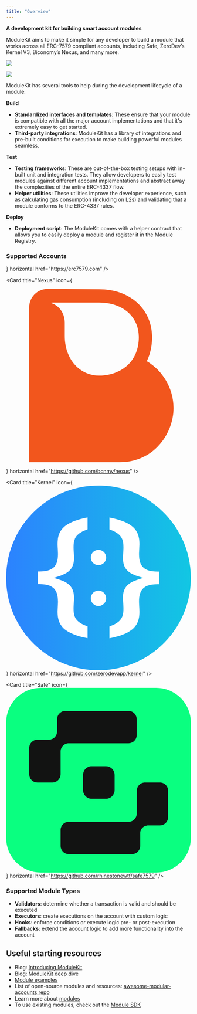 ```yaml
---
title: "Overview"
---
```


**A development kit for building smart account modules**

ModuleKit aims to make it simple for any developer to build a module that works across all ERC-7579 compliant accounts, including Safe, ZeroDev’s Kernel V3, Biconomy’s Nexus, and many more.

<img
  className="block dark:hidden rounded-2xl"
  src="/images/modulekit_banner_light.png"
/>

<img
  className="hidden dark:block rounded-2xl"
  src="/images/modulekit_banner_dark.png"
/>

ModuleKit has several tools to help during the development lifecycle of a module:

**Build**

- **Standardized interfaces and templates**: These ensure that your module is compatible with all the major account implementations and that it's extremely easy to get started.
- **Third-party integrations**: ModuleKit has a library of integrations and pre-built conditions for execution to make building powerful modules seamless.

**Test**

- **Testing frameworks**: These are out-of-the-box testing setups with in-built unit and integration tests. They allow developers to easily test modules against different account implementations and abstract away the complexities of the entire ERC-4337 flow.
- **Helper utilities**: These utilities improve the developer experience, such as calculating gas consumption (including on L2s) and validating that a module conforms to the ERC-4337 rules.

**Deploy**

- **Deployment script**: The ModuleKit comes with a helper contract that allows you to easily deploy a module and register it in the Module Registry.

### Supported Accounts

<div className='grid grid-cols-2 gap-x-2'>
<Card title="ERC-7579" icon={<svg viewBox="0 0 33 33" fill="none" xmlns="http://www.w3.org/2000/svg">
<path d="M8.82393 0.725171C9.05662 0.725477 9.2893 0.725005 9.52199 0.724641C9.97603 0.724053 10.4301 0.724175 10.8841 0.724563C11.2536 0.724865 11.6231 0.724904 11.9925 0.724759C12.0454 0.724739 12.0983 0.724719 12.1528 0.724698C12.2602 0.724655 12.3677 0.724612 12.4751 0.724568C13.4794 0.72419 14.4837 0.724623 15.488 0.72534C16.347 0.725935 17.206 0.725832 18.0651 0.725218C19.0661 0.724503 20.0672 0.724226 21.0682 0.724634C21.1752 0.724676 21.2823 0.724718 21.3893 0.724759C21.4419 0.72478 21.4946 0.7248 21.5488 0.724822C21.9172 0.724936 22.2857 0.724744 22.6541 0.724429C23.1039 0.724053 23.5538 0.724162 24.0037 0.724866C24.2326 0.725213 24.4615 0.725359 24.6903 0.724913C27.1071 0.721342 29.134 0.908006 30.9579 2.62791C32.6314 4.37506 32.7277 6.54094 32.7233 8.82394C32.723 9.05662 32.7234 9.2893 32.7238 9.52199C32.7244 9.97603 32.7243 10.4301 32.7239 10.8841C32.7236 11.2536 32.7235 11.6231 32.7237 11.9925C32.7237 12.0454 32.7237 12.0983 32.7237 12.1528C32.7238 12.2602 32.7238 12.3677 32.7239 12.4752C32.7242 13.4794 32.7238 14.4837 32.7231 15.488C32.7225 16.347 32.7226 17.2061 32.7232 18.0651C32.7239 19.0661 32.7242 20.0672 32.7238 21.0682C32.7238 21.1752 32.7237 21.2823 32.7237 21.3893C32.7236 21.4419 32.7236 21.4946 32.7236 21.5488C32.7235 21.9172 32.7237 22.2857 32.724 22.6541C32.7244 23.1039 32.7243 23.5538 32.7236 24.0037C32.7232 24.2326 32.7231 24.4615 32.7235 24.6903C32.7271 27.1071 32.5404 29.134 30.8205 30.9579C29.0734 32.6314 26.9075 32.7277 24.6245 32.7233C24.3918 32.723 24.1591 32.7234 23.9264 32.7238C23.4724 32.7244 23.0184 32.7243 22.5643 32.7239C22.1948 32.7236 21.8254 32.7235 21.4559 32.7237C21.403 32.7237 21.3501 32.7237 21.2957 32.7237C21.1882 32.7238 21.0807 32.7238 20.9733 32.7239C19.969 32.7242 18.9647 32.7238 17.9604 32.7231C17.1014 32.7225 16.2424 32.7226 15.3833 32.7232C14.3823 32.7239 13.3813 32.7242 12.3802 32.7238C12.2732 32.7238 12.1662 32.7237 12.0591 32.7237C12.0065 32.7237 11.9539 32.7236 11.8996 32.7236C11.5312 32.7235 11.1628 32.7237 10.7943 32.724C10.3445 32.7244 9.89462 32.7243 9.44476 32.7236C9.21586 32.7232 8.98697 32.7231 8.75808 32.7235C6.34135 32.7271 4.31443 32.5404 2.49057 30.8205C0.816991 29.0734 0.720716 26.9075 0.725167 24.6245C0.725473 24.3918 0.725001 24.1591 0.724637 23.9264C0.724049 23.4724 0.724171 23.0184 0.724559 22.5643C0.724861 22.1948 0.7249 21.8254 0.724756 21.4559C0.724735 21.403 0.724715 21.3501 0.724694 21.2957C0.724651 21.1882 0.724608 21.0807 0.724564 20.9733C0.724186 19.969 0.724619 18.9647 0.725337 17.9605C0.725932 17.1014 0.725828 16.2424 0.725214 15.3833C0.724499 14.3823 0.724222 13.3813 0.72463 12.3802C0.724672 12.2732 0.724714 12.1662 0.724756 12.0591C0.724776 12.0065 0.724797 11.9539 0.724818 11.8996C0.724932 11.5312 0.72474 11.1628 0.724425 10.7943C0.724049 10.3445 0.724158 9.89462 0.724862 9.44476C0.725209 9.21587 0.725355 8.98698 0.724909 8.75808C0.721338 6.34135 0.908002 4.31443 2.62791 2.49057C4.37505 0.816995 6.54093 0.72072 8.82393 0.725171Z" fill="#080620"/>
<path d="M27.1789 17.7897C27.2196 17.8061 27.2604 17.8226 27.3024 17.8396C28.2859 18.2498 28.9896 18.8669 29.4429 19.854C29.5492 20.1389 29.6356 20.4246 29.7093 20.7196C29.7211 20.7635 29.733 20.8074 29.7452 20.8526C29.8484 21.2627 29.8631 21.6547 29.8591 22.0764C29.8587 22.1462 29.8582 22.2159 29.8577 22.2878C29.845 23.2633 29.7632 24.1869 29.4429 25.1146C29.4174 25.1885 29.3919 25.2624 29.3657 25.3385C28.8059 26.8701 27.8651 27.9424 26.3884 28.6321C25.7368 28.877 25.1526 28.9415 24.457 28.9352C24.3299 28.9363 24.3299 28.9363 24.2002 28.9375C23.4527 28.9352 22.7566 28.8333 22.0889 28.4857C21.9777 28.4293 21.9777 28.4293 21.8644 28.3718C21.172 27.9565 20.7677 27.3392 20.5198 26.5796C20.4532 26.3132 20.4532 26.3132 20.4532 25.5807C21.3542 25.5807 22.2552 25.5807 23.1834 25.5807C23.2713 25.7785 23.3592 25.9762 23.4498 26.18C23.6529 26.4248 23.8145 26.5511 24.1157 26.6461C24.2911 26.6605 24.4567 26.6684 24.6318 26.667C24.6791 26.6666 24.7264 26.6663 24.7751 26.666C25.2738 26.6549 25.7108 26.5722 26.0866 26.2214C26.6274 25.5962 26.8574 24.7944 26.9125 23.9825C26.8603 24.0512 26.8081 24.1199 26.7543 24.1906C26.4952 24.4911 26.198 24.6694 25.847 24.8482C25.7961 24.8759 25.7452 24.9037 25.6928 24.9322C24.9319 25.2803 23.8126 25.2252 23.0243 24.9848C22.2064 24.6554 21.6201 24.208 21.2323 23.4033C20.8135 22.3845 20.8974 21.2596 21.3076 20.2508C21.691 19.3586 22.2103 18.6986 23.0503 18.1892C23.1007 18.1585 23.151 18.1277 23.203 18.0961C24.3139 17.482 25.9917 17.3076 27.1789 17.7897Z" fill="#FDFDFD"/>
<path d="M14.1938 5.00435C16.7428 5.00435 19.2919 5.00435 21.9182 5.00435C21.8636 5.4964 21.7966 5.98096 21.7185 6.46933C21.7007 6.58354 21.7007 6.58354 21.6826 6.70006C21.6653 6.80834 21.6653 6.80834 21.6477 6.91882C21.6321 7.01719 21.6321 7.01719 21.6162 7.11755C21.5853 7.26841 21.5853 7.26841 21.5187 7.335C21.3586 7.34133 21.2005 7.34337 21.0404 7.34256C20.9654 7.34258 20.9654 7.34258 20.8889 7.34259C20.7228 7.34255 20.5567 7.34203 20.3906 7.34151C20.2757 7.34138 20.1608 7.34129 20.046 7.34122C19.7431 7.34097 19.4401 7.34031 19.1372 7.33958C18.8284 7.3389 18.5195 7.33859 18.2106 7.33826C17.6042 7.33754 16.9977 7.3364 16.3913 7.335C16.3776 7.42423 16.3776 7.42423 16.3636 7.51525C16.3516 7.59326 16.3396 7.67126 16.3273 7.75163C16.3154 7.82897 16.3036 7.9063 16.2913 7.98598C16.2568 8.20903 16.2207 8.43176 16.1832 8.65432C16.172 8.72067 16.1608 8.78703 16.1493 8.85539C16.1372 8.92685 16.1372 8.92685 16.1249 8.99976C16.1881 8.95993 16.2512 8.9201 16.3163 8.87906C16.8428 8.58123 17.3787 8.49785 17.9769 8.50449C18.041 8.505 18.105 8.5055 18.171 8.50602C19.0828 8.52704 19.8603 8.82003 20.5365 9.44508C21.1898 10.1393 21.4214 10.9905 21.4183 11.9216C21.3783 13.1236 20.8957 14.1465 20.0537 14.9929C20.0143 15.0346 19.9749 15.0763 19.9343 15.1193C19.0018 16.0292 17.6837 16.2981 16.4322 16.2848C15.256 16.2541 14.209 15.9996 13.3403 15.1552C12.6216 14.3529 12.4624 13.5952 12.4624 12.529C13.3854 12.529 14.3083 12.529 15.2592 12.529C15.3251 12.7927 15.3911 13.0564 15.459 13.3281C15.702 13.6872 15.8975 13.875 16.3247 13.994C16.8298 14.0562 17.2858 13.9977 17.7231 13.7277C18.1811 13.3312 18.4275 12.9423 18.4761 12.3418C18.5061 11.653 18.5061 11.653 18.1892 11.0641C17.751 10.7172 17.337 10.6778 16.7908 10.7311C16.3955 10.8444 16.084 11.0451 15.7919 11.3304C15.762 11.3993 15.732 11.4683 15.7012 11.5393C15.5256 11.73 15.5256 11.73 15.3508 11.7633C15.1221 11.772 14.8969 11.7679 14.6682 11.7591C14.547 11.7566 14.547 11.7566 14.4232 11.7541C13.8799 11.7413 13.3362 11.7193 12.7954 11.6634C13.0489 9.42593 13.7141 7.18478 14.1938 5.00435Z" fill="#FDFDFD"/>
<path d="M12.6622 17.6565C15.4091 17.6565 18.1559 17.6565 20.986 17.6565C20.964 17.9202 20.942 18.1839 20.9194 18.4556C20.9138 18.5449 20.9082 18.6343 20.9025 18.7263C20.8957 18.8032 20.8889 18.88 20.8819 18.9591C20.8764 19.0361 20.8708 19.1131 20.865 19.1925C20.7995 19.4987 20.6122 19.7114 20.425 19.9561C20.2133 20.2357 20.0228 20.529 19.8305 20.8221C19.7922 20.8805 19.7538 20.9389 19.7142 20.9991C19.6334 21.1221 19.5526 21.2453 19.4719 21.3684C19.2561 21.6978 19.0397 22.0268 18.8234 22.3558C18.7802 22.4215 18.737 22.4872 18.6925 22.5548C18.3274 23.1101 17.9593 23.6632 17.5899 24.2156C16.9131 25.2279 16.243 26.2446 15.5735 27.2617C15.5335 27.3225 15.4935 27.3832 15.4523 27.4458C15.3777 27.5591 15.3031 27.6725 15.2286 27.7858C15.1611 27.8884 15.0929 27.9906 15.0241 28.0923C14.923 28.2445 14.923 28.2445 14.8374 28.4141C14.6161 28.8143 14.6161 28.8143 14.3711 28.8948C14.1788 28.9131 13.996 28.9111 13.8031 28.9021C13.7342 28.9013 13.6653 28.9005 13.5943 28.8996C13.375 28.8962 13.1561 28.8887 12.9369 28.8811C12.7879 28.8781 12.639 28.8753 12.49 28.8729C12.1256 28.8663 11.7613 28.8563 11.397 28.8436C11.7834 28.056 12.3635 27.3439 12.8641 26.6261C13.0823 26.3131 13.2994 25.9993 13.5154 25.6848C13.5446 25.6423 13.5737 25.5998 13.6037 25.5561C13.6895 25.4311 13.7752 25.3062 13.8608 25.1812C14.2803 24.5692 14.702 23.9588 15.1261 23.3499C15.8878 22.2559 16.6391 21.1552 17.3901 20.0537C15.6981 20.0317 14.006 20.0098 12.2627 19.9871C12.3293 19.2546 12.3293 19.2546 12.6622 17.6565Z" fill="#FDFDFD"/>
<path d="M4.6714 5.00435C7.41825 5.00435 10.1651 5.00435 12.9952 5.00435C12.9732 5.26805 12.9512 5.53174 12.9286 5.80343C12.923 5.89279 12.9174 5.98215 12.9117 6.07421C12.9049 6.15104 12.8981 6.22786 12.8911 6.30702C12.8855 6.38402 12.88 6.46101 12.8742 6.54034C12.8087 6.8466 12.6214 7.05927 12.4342 7.30397C12.2225 7.58357 12.032 7.87683 11.8397 8.16998C11.8013 8.22837 11.763 8.28676 11.7234 8.34692C11.6426 8.47001 11.5618 8.59314 11.4811 8.71631C11.2653 9.04567 11.0489 9.37463 10.8326 9.70364C10.7894 9.76933 10.7462 9.83503 10.7017 9.90272C10.3366 10.4579 9.96849 11.0111 9.59907 11.5635C8.9223 12.5758 8.25215 13.5925 7.58264 14.6096C7.54265 14.6703 7.50265 14.7311 7.46145 14.7937C7.38687 14.907 7.3123 15.0203 7.23776 15.1337C7.17024 15.2363 7.10209 15.3385 7.03326 15.4402C6.93215 15.5924 6.93215 15.5924 6.84663 15.762C6.62525 16.1621 6.62525 16.1621 6.38032 16.2426C6.18803 16.261 6.00523 16.259 5.81228 16.25C5.74338 16.2492 5.67447 16.2483 5.60348 16.2474C5.38419 16.2441 5.16527 16.2366 4.94609 16.229C4.79713 16.2259 4.64817 16.2232 4.4992 16.2208C4.13474 16.2142 3.77049 16.2041 3.40619 16.1915C3.79261 15.4039 4.37273 14.6918 4.87325 13.974C5.09146 13.6609 5.30862 13.3472 5.52459 13.0326C5.55374 12.9902 5.58289 12.9477 5.61293 12.9039C5.69866 12.779 5.78435 12.654 5.87002 12.529C6.2895 11.917 6.71123 11.3067 7.13524 10.6978C7.89696 9.60379 8.64829 8.50308 9.3993 7.40159C7.70725 7.37962 6.01519 7.35764 4.27186 7.335C4.33845 6.60251 4.33845 6.60251 4.6714 5.00435Z" fill="#FDFDFD"/>
<path d="M26.1478 19.779C26.5179 19.9938 26.7767 20.3123 26.9125 20.7196C26.9566 21.2823 26.9546 21.7667 26.6461 22.2512C26.6194 22.2935 26.5927 22.3358 26.5652 22.3794C26.2677 22.7822 25.8264 22.9978 25.3375 23.0799C24.9459 23.098 24.6328 23.0161 24.3155 22.7839C23.9908 22.4859 23.8063 22.196 23.7685 21.7492C23.7481 21.1592 23.8829 20.7212 24.2489 20.2535C24.7701 19.7336 25.4196 19.5258 26.1478 19.779Z" fill="#0B0923"/>
</svg>} horizontal href="https://erc7579.com" />

<Card title="Nexus" icon={<svg viewBox="0 0 32 32" fill="none" xmlns="http://www.w3.org/2000/svg">
<path d="M24.3653 13.5094C24.9031 12.4113 25.2783 11.034 25.2783 9.31976C25.2783 6.96812 24.3461 4.83948 22.6529 3.32552C20.9822 1.83164 18.7221 1.04218 16.1165 1.04218L7.13803 1C5.40501 1 4 2.41687 4 4.16452V31H19.7067C25.5718 31 29 26.0664 29 21.6163C29 18.2355 27.1382 15.1419 24.3653 13.5094ZM16.1159 3.35631C20.3309 3.35631 22.9836 5.90414 22.9836 9.31976C22.9836 13.9038 19.558 16.0004 16.092 16.0004C12.8357 16.0004 10.1539 13.2959 10.1539 9.10414V6.79002C10.1539 5.2707 9.25285 3.90673 7.85846 3.45742V3.35631H16.1159Z" fill="#F2561D"/>
</svg>} horizontal href="https://github.com/bcnmy/nexus" />

<Card title="Kernel" icon={<svg viewBox="0 0 500 500" fill="none" xmlns="http://www.w3.org/2000/svg">
<rect width="500" height="500" rx="250" fill="white"/>
<path d="M250 0C111.958 0 0 111.959 0 250C0 388.042 111.958 500 250 500C388.041 500 500 388.042 500 250C500 111.959 388.041 0 250 0ZM220.413 118.66C188.248 130.207 182.475 143.711 182.475 167.01C182.475 171.134 182.783 176.289 183.093 181.752C183.402 187.01 183.712 192.371 183.712 196.495C183.712 221.34 172.577 235.568 146.392 244.227L129.176 249.897L146.392 255.568C172.475 264.124 183.712 278.453 183.712 303.299C183.712 307.32 183.402 312.784 183.093 318.042C182.783 323.506 182.475 328.66 182.475 332.784C182.475 356.186 188.248 369.691 220.413 381.134V413.299C152.99 400.104 139.176 375.98 139.176 341.547C139.176 338.763 139.485 333.918 139.691 328.867C140 323.402 140.31 317.63 140.31 314.021C140.31 280.619 125.877 266.908 90.5156 266.908H86.1857V232.681H90.5156C125.877 232.681 140.31 219.072 140.31 185.568C140.31 181.959 140 176.186 139.691 170.722C139.381 165.773 139.176 160.928 139.176 158.041C139.176 123.711 152.99 99.5877 220.413 86.3918V118.66ZM250 325.98C238.557 325.98 229.278 316.701 229.278 305.258C229.278 293.814 238.557 284.536 250 284.536C261.443 284.536 270.722 293.814 270.722 305.258C270.722 316.701 261.443 325.98 250 325.98ZM250 215.464C238.557 215.464 229.278 206.186 229.278 194.743C229.278 183.299 238.557 174.021 250 174.021C261.443 174.021 270.722 183.299 270.722 194.743C270.722 206.186 261.443 215.464 250 215.464ZM413.815 267.113H409.485C374.124 267.113 359.691 280.722 359.691 314.227C359.691 317.835 360 323.609 360.31 329.072C360.618 334.021 360.825 338.867 360.825 341.752C360.825 376.083 347.011 400.31 279.588 413.506V381.341C311.753 369.794 317.526 356.289 317.526 332.99C317.526 328.867 317.217 323.711 316.907 318.248C316.598 312.99 316.289 307.526 316.289 303.506C316.289 278.66 327.423 264.433 353.609 255.773L370.825 250.103L353.609 244.433C327.526 235.773 316.289 221.547 316.289 196.701C316.289 192.681 316.598 187.216 316.907 181.959C317.217 176.495 317.526 171.34 317.526 167.216C317.526 143.814 311.753 130.31 279.588 118.866V86.598C347.011 99.7939 360.825 123.917 360.825 158.248C360.825 161.031 360.516 165.876 360.31 170.928C360 176.391 359.691 182.165 359.691 185.773C359.691 219.175 374.124 232.887 409.485 232.887H413.815V267.113Z" fill="url(#paint0_linear_626_83)"/>
<defs>
<linearGradient id="paint0_linear_626_83" x1="-1.88469e-09" y1="277.778" x2="494.371" y2="277.974" gradientUnits="userSpaceOnUse">
<stop stop-color="#2C82FF"/>
<stop offset="1" stop-color="#12C6E3"/>
</linearGradient>
</defs>
</svg>
} horizontal href="https://github.com/zerodevapp/kernel" />

<Card title="Safe" icon={<svg viewBox="0 0 32 32" fill="none" xmlns="http://www.w3.org/2000/svg">
<rect width="32" height="32" rx="6" fill="#0AFF80"/>
<path d="M26.6534 16.3956H24.0441C23.2648 16.3956 22.6334 17.0466 22.6334 17.8499V21.7537C22.6334 22.557 22.0019 23.2079 21.2226 23.2079H10.8419C10.0626 23.2079 9.43119 23.8588 9.43119 24.6621V27.3518C9.43119 28.1551 10.0626 28.806 10.8419 28.806H21.8234C22.6028 28.806 23.2252 28.1551 23.2252 27.3518V25.1939C23.2252 24.3906 23.8567 23.8207 24.636 23.8207H26.6529C27.4322 23.8207 28.0637 23.1698 28.0637 22.3665V17.833C28.0637 17.0297 27.4327 16.3956 26.6534 16.3956Z" fill="#121312"/>
<path d="M9.43079 11.0523C9.43079 10.249 10.0623 9.59808 10.8416 9.59808H21.216C21.9953 9.59808 22.6267 8.94718 22.6267 8.14386V5.45421C22.6267 4.65091 21.9953 4 21.216 4H10.2402C9.46089 4 8.82949 4.65091 8.82949 5.45421V7.52669C8.82949 8.32999 8.19799 8.98088 7.41869 8.98088H5.41077C4.63146 8.98088 4 9.63178 4 10.4351V14.9736C4 15.7769 4.6341 16.3951 5.41341 16.3951H8.0227C8.80199 16.3951 9.43349 15.7442 9.43349 14.9409L9.43079 11.0523Z" fill="#121312"/>
<path d="M14.8041 13.5684H17.3105C18.1272 13.5684 18.7899 14.2519 18.7899 15.0933V17.6769C18.7899 18.5188 18.1267 19.2018 17.3105 19.2018H14.8041C13.9873 19.2018 13.3247 18.5183 13.3247 17.6769V15.0933C13.3247 14.2514 13.9879 13.5684 14.8041 13.5684Z" fill="#121312"/>
</svg>
} horizontal href="https://github.com/rhinestonewtf/safe7579" />
</div>

### Supported Module Types

* **Validators**: determine whether a transaction is valid and should be executed
* **Executors**: create executions on the account with custom logic
* **Hooks**: enforce conditions or execute logic pre- or post-execution
* **Fallbacks**: extend the account logic to add more functionality into the account

## Useful starting resources

- Blog: [Introducing ModuleKit](https://blog.rhinestone.wtf/introducing-modulekit-b5a0737e228e)
- Blog: [ModuleKit deep dive](https://blog.rhinestone.wtf/modulekit-deep-dive-ad84ee0797c6)
- [Module examples](https://github.com/rhinestonewtf/core-modules)
- List of open-source modules and resources: [awesome-modular-accounts repo](https://github.com/rhinestonewtf/awesome-modular-accounts)
- Learn more about [modules](/overview/modules)
- To use existing modules, check out the [Module SDK](/module-sdk)
